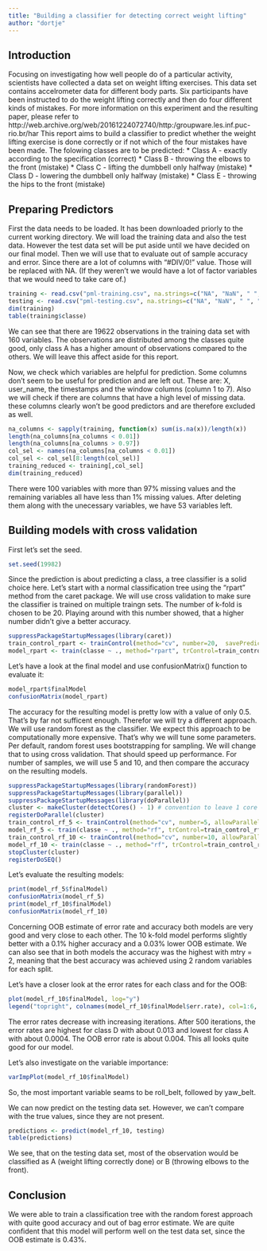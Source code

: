 ```yaml
---
title: "Building a classifier for detecting correct weight lifting"
author: "dortje"
---
```

<!-- 
current_wd <- getwd()
setwd(file.path(current_wd, "Machine_Learning", "assignment"))


```r
knitr::opts_chunk$set(echo = TRUE)
```
-->

## Introduction
Focusing on investigating how well people do of a particular activity, scientists have collected a data set on weight lifting exercises. This data set contains accelrometer data for different body parts. Six participants have been instructed to do the weight lifting correctly and then do four different kinds of mistakes. For more information on this experiment and the resulting paper, please refer to http://web.archive.org/web/20161224072740/http:/groupware.les.inf.puc-rio.br/har
This report aims to build a classifier to predict whether the weight lifting exercise is done correctly or if not which of the four mistakes have been made.
The folowing classes are to be predicted:
* Class A - exactly according to the specification (correct)
* Class B - throwing the elbows to the front (mistake)
* Class C - lifting the dumbbell only halfway (mistake)
* Class D - lowering the dumbbell only halfway (mistake)
* Class E - throwing the hips to the front (mistake)

## Preparing Predictors
First the data needs to be loaded. It has been downloaded priorly to the current working directory. We will load the training data and also the test data. However the test data set will be put aside until we have decided on our final model. Then we will use that to evaluate out of sample accuracy and error. Since there are a lot of columns with "#DIV/0!" value. Those will be replaced with NA. (If they weren't we would have a lot of factor variables that we would need to take care of.) 
```r
training <- read.csv("pml-training.csv", na.strings=c("NA", "NaN", " ", "#DIV/0!"))
testing <- read.csv("pml-testing.csv", na.strings=c("NA", "NaN", " ", "#DIV/0!"))
dim(training)
table(training$classe)
```

We can see that there are 19622 observations in the training data set with 160 variables. The observations are distributed among the classes quite good, only class A has a higher amount of observations compared to the others. We will leave this affect aside for this report.

Now, we check which variables are helpful for prediction. Some columns don't seem to be useful for prediction and are left out. These are: X, user_name, the timestamps and the window columns (column 1 to 7). Also we will check if there are columns that have a high level of missing data. these columns clearly won't be good predictors and are therefore excluded as well.

```r
na_columns <- sapply(training, function(x) sum(is.na(x))/length(x))
length(na_columns[na_columns < 0.01])
length(na_columns[na_columns > 0.97])
col_sel <- names(na_columns[na_columns < 0.01])
col_sel <- col_sel[8:length(col_sel)]
training_reduced <- training[,col_sel]
dim(training_reduced)
```

There were 100 variables with more than 97% missing values and the remaining variables all have less than 1% missing values. After deleting them along with the unecessary variables, we have 53 variables left.

## Building models with cross validation

First let's set the seed.
```r
set.seed(19982)
```

Since the prediction is about predicting a class, a tree classifier is a solid choice here. Let's start with a normal classification tree using the "rpart" method from the caret package. We will use cross validation to make sure the classifier is trained on multiple traingn sets. The number of k-fold is chosen to be 20. Playing around with this number showed, that a higher number didn't give a better accuracy.

```r
suppressPackageStartupMessages(library(caret))
train_control_rpart <- trainControl(method="cv", number=20,  savePredictions=TRUE)
model_rpart <- train(classe ~ ., method="rpart", trControl=train_control_rpart, data=training_reduced)
```

Let's have a look at the final model and use confusionMatrix() function to evaluate it:

```r
model_rpart$finalModel
confusionMatrix(model_rpart)
```

The accuracy for the resulting model is pretty low with a value of only 0.5. That's by far not sufficent enough. Therefor we will try a different approach. We will use random forest as the classifier. We expect this approach to be computationally more expensive. That's why we will tune some parameters. Per default, random forest uses bootstrapping for sampling. We will change that to using cross validation. That should speed up performance. For number of samples, we will use 5 and 10, and then compare the accuracy on the resulting models.

```r
suppressPackageStartupMessages(library(randomForest))
suppressPackageStartupMessages(library(parallel))
suppressPackageStartupMessages(library(doParallel))
cluster <- makeCluster(detectCores() - 1) # convention to leave 1 core for OS
registerDoParallel(cluster)
train_control_rf_5 <- trainControl(method="cv", number=5, allowParallel=TRUE, savePredictions=TRUE)
model_rf_5 <- train(classe ~ ., method="rf", trControl=train_control_rf_5, data=training_reduced)
train_control_rf_10 <- trainControl(method="cv", number=10, allowParallel=TRUE, savePredictions=TRUE)
model_rf_10 <- train(classe ~ ., method="rf", trControl=train_control_rf_10, data=training_reduced)
stopCluster(cluster)
registerDoSEQ()
```

Let's evaluate the resulting models:

```r
print(model_rf_5$finalModel)
confusionMatrix(model_rf_5)
print(model_rf_10$finalModel)
confusionMatrix(model_rf_10)
```

Concerning OOB estimate of error rate and accuracy both models are very good and very close to each other. The 10 k-fold model performs slightly better with a 0.1% higher accuracy and a 0.03% lower OOB estimate. We can also see that in both models the accuracy was the highest with mtry = 2, meaning that the best accuracy was achieved using 2 random variables for each split.

Let's have a closer look at the error rates for each class and for the OOB:

```r
plot(model_rf_10$finalModel, log="y")
legend("topright", colnames(model_rf_10$finalModel$err.rate), col=1:6, fill=1:6, cex=0.5)
```

The error rates decrease with increasing iterations. After 500 iterations, the error rates are highest for class D with about 0.013 and lowest for class A with about 0.0004. The OOB error rate is about 0.004. This all looks quite good for our model.

Let's also investigate on the variable importance:

```r
varImpPlot(model_rf_10$finalModel)
```

So, the most important variable seams to be roll_belt, followed by yaw_belt.

We can now predict on the testing data set. However, we can't compare with the true values, since they are not present.

```r
predictions <- predict(model_rf_10, testing)
table(predictions)
```

We see, that on the testing data set, most of the observation would be classified as A (weight lifting correctly done) or B (throwing elbows to the front).

## Conclusion
We were able to train a classification tree with the random forest approach with quite good accuracy and out of bag error estimate. We are quite confident that this model will perform well on the test data set, since the OOB estimate is 0.43%.
